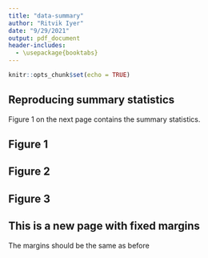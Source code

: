 ```yaml
---
title: "data-summary"
author: "Ritvik Iyer"
date: "9/29/2021"
output: pdf_document
header-includes:
  - \usepackage{booktabs}
---
```


```r
knitr::opts_chunk$set(echo = TRUE)
```


## Reproducing summary statistics

Figure 1 on the next page contains the summary statistics. 

\newpage 
\newgeometry{margin=0.1cm}

## Figure 1
\centering 
\begin{tabular}{lrrrrrrrr}
\toprule
{} &      Mean &       SD &      Min &  25th \%ile &    Median &  75th \%ile &       Max &      IQR \\
\midrule
\textbf{Population (in thousands)             } &   5624.67 &  4029.79 &   720.96 &    3176.92 &   4666.55 &    7181.67 &  31243.20 &  4004.75 \\
\textbf{GDP (Billions USD)                    } &     66.02 &    81.53 &     5.13 &      23.14 &     39.94 &      72.06 &    552.18 &    48.92 \\
\textbf{Primary sector (Billions USD)         } &      3.54 &     2.53 &     0.17 &       1.93 &      3.13 &       4.65 &     22.45 &     2.72 \\
\textbf{Secondary sector (Billions USD)       } &     25.80 &    26.94 &     1.89 &      10.20 &     16.21 &      29.99 &    151.89 &    19.79 \\
\textbf{Tertiary sector (Billions USD)        } &     36.68 &    57.06 &     2.85 &      11.53 &     19.10 &      35.68 &    427.53 &    24.15 \\
\textbf{Elderly population \%                  } &     19.51 &     4.51 &     4.92 &      17.13 &     19.69 &      22.48 &     32.20 &     5.35 \\
\textbf{Hospital Beds (per thousand people)   } &      6.22 &     1.22 &     3.82 &       5.43 &      6.10 &       6.90 &      9.67 &     1.47 \\
\textbf{Registered doctors (per thousand)     } &      2.81 &     0.76 &     1.32 &       2.29 &      2.73 &       3.14 &      5.76 &     0.85 \\
\textbf{Registered nurses (per thousand)      } &      3.19 &     1.01 &     1.27 &       2.51 &      3.03 &       3.60 &      6.72 &     1.09 \\
\textbf{City area (in $km^2$)                   } &  11733.64 &  9080.77 &  1459.00 &    6339.50 &  10238.00 &   14288.50 &  82402.00 &  7949.00 \\
\textbf{Population Density (people per $km^2$)  } &    652.19 &   694.77 &    24.31 &     314.20 &    543.98 &     725.53 &   6729.49 &   411.33 \\
\textbf{GDP per capita (Billions USD per $km^2$)} &     10.50 &     5.28 &     4.01 &       6.57 &      9.06 &      12.92 &     29.00 &     6.35 \\
\textbf{Primary sector \% of GDP               } &      8.42 &     5.09 &     0.09 &       4.12 &      8.12 &      11.55 &     23.08 &     7.43 \\
\textbf{Secondary sector \% of GDP             } &     41.33 &     7.58 &    16.16 &      36.66 &     41.46 &      46.31 &     60.00 &     9.65 \\
\textbf{Tertiary sector \% of GDP              } &     50.24 &     8.08 &    33.55 &      45.07 &     48.62 &      53.57 &     83.52 &     8.50 \\
\textbf{Average degree of activeness (0-8)    } &      5.36 &     0.64 &     2.98 &       5.05 &      5.47 &       5.76 &      7.08 &     0.71 \\
\textbf{Wuhan travellers (thousands)          } &     23.98 &    85.02 &     0.00 &       0.00 &      2.65 &       9.09 &    691.87 &     9.09 \\
\textbf{Wuhan travellers (per thousand pop.)  } &      6.01 &    23.30 &     0.00 &       0.00 &      0.45 &       1.52 &    187.25 &     1.52 \\
\bottomrule
\end{tabular}

## Figure 2
\centering 
\begin{tabular}{lrrrrrrr}
\toprule
{} &    Mean &     SD &     Min &  25th \%ile &   Median &  75th \%ile &      Max \\
\midrule
\textbf{PM2.5 ($\mu$g/m3)             } &   46.67 &  31.34 &    3.67 &      27.33 &    39.67 &      55.67 &   349.00 \\
\textbf{PM10 ($\mu$g/m3)              } &   70.27 &  38.73 &    6.33 &      42.67 &    63.67 &      89.33 &   378.00 \\
\textbf{SO2 ($\mu$g/m3)               } &   10.33 &   7.41 &    1.67 &       6.00 &     8.00 &      12.33 &    92.00 \\
\textbf{CO (mg/m3)                } &    0.81 &   0.35 &    0.20 &       0.60 &     0.73 &       0.93 &     4.50 \\
\textbf{NO2 ($\mu$g/m3)               } &   25.26 &  11.17 &    2.67 &      16.67 &    24.00 &      32.00 &    87.00 \\
\textbf{O3 ($\mu$g/m3)                } &   83.82 &  22.06 &    5.00 &      69.00 &    83.33 &      97.67 &   166.67 \\
\textbf{Relative humidity (\%)     } &   71.23 &  18.20 &    8.00 &      60.33 &    74.67 &      85.33 &   100.00 \\
\textbf{Atmospheric pressure (hpa)} &  991.77 &  50.30 &  644.33 &     984.00 &  1011.00 &    1018.67 &  1035.33 \\
\textbf{Wind speed (m/s)          } &    2.23 &   1.31 &    0.10 &       1.40 &     1.90 &       2.97 &    11.47 \\
\textbf{Average air temperature   } &    8.98 &   6.34 &  -22.00 &       5.00 &     9.17 &      13.17 &    27.67 \\
\textbf{Degree of activeness      } &    3.59 &   1.34 &    0.31 &       2.42 &     3.78 &       4.68 &     8.81 \\
\textbf{Morbidity rate            } &    0.02 &   0.11 &   -0.00 &      -0.00 &     0.00 &       0.00 &     3.21 \\
\textbf{New confirmed cases       } &    6.17 &  34.26 &    0.00 &       0.00 &     0.00 &       2.00 &  1021.00 \\
\bottomrule
\end{tabular}

## Figure 3 
\centering 
\begin{tabular}{lrrr}
\toprule
{} &  Cluster 1 &  Cluster 2 &  Cluster 3 \\
\midrule
\textbf{Population (in thousands)             } &   19019.47 &    6266.86 &    4620.88 \\
\textbf{GDP (Billions USD)                    } &     380.27 &      97.45 &      36.97 \\
\textbf{Primary sector (Billions USD)         } &       5.90 &       2.92 &       3.61 \\
\textbf{Secondary sector (Billions USD)       } &     117.50 &      39.16 &      15.92 \\
\textbf{Tertiary sector (Billions USD)        } &     256.87 &      55.37 &      17.44 \\
\textbf{Elderly population \%                  } &      17.46 &      16.54 &      20.62 \\
\textbf{Hospital Beds (per thousand people)   } &       6.37 &       6.73 &       6.04 \\
\textbf{Registered doctors (per thousand)     } &       3.49 &       3.57 &       2.51 \\
\textbf{Registered nurses (per thousand)      } &       4.30 &       4.32 &       2.74 \\
\textbf{City area (in $km^2$)                   } &   19653.14 &   10440.70 &   11702.39 \\
\textbf{Population Density (people per $km^2$)  } &    2386.85 &     868.45 &     477.46 \\
\textbf{GDP per capita (Billions USD per $km^2$)} &     147.60 &     105.22 &      57.13 \\
\textbf{Primary sector \% of GDP               } &       1.85 &       3.47 &      10.47 \\
\textbf{Secondary sector \% of GDP             } &      32.57 &      39.54 &      42.45 \\
\textbf{Tertiary sector \% of GDP              } &      65.58 &      56.99 &      47.07 \\
\textbf{Average degree of activeness (0-8)    } &       4.87 &       4.84 &       5.57 \\
\textbf{Wuhan travellers (thousands)          } &      31.69 &       7.49 &      29.07 \\
\textbf{Wuhan travellers (per thousand pop.)  } &       1.59 &       1.07 &       7.93 \\
\bottomrule
\end{tabular}

\newpage 

\restoregeometry

## This is a new page with fixed margins

The margins should be the same as before 